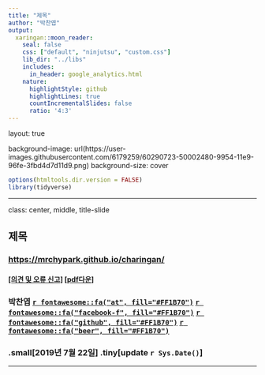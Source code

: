 ```yaml
---
title: "제목"
author: "박찬엽"
output:
  xaringan::moon_reader:
    seal: false
    css: ["default", "ninjutsu", "custom.css"]
    lib_dir: "../libs"
    includes:
      in_header: google_analytics.html
    nature:
      highlightStyle: github
      highlightLines: true
      countIncrementalSlides: false
      ratio: '4:3'
---
```

layout: true

background-image: url(https://user-images.githubusercontent.com/6179259/60290723-50002480-9954-11e9-96fe-3fbd4d7d11d9.png)
background-size: cover

```r
options(htmltools.dir.version = FALSE)
library(tidyverse)
```

---

class: center, middle, title-slide

## 제목

### <https://mrchypark.github.io/charingan/>

#### [[의견 및 오류 신고]](https://github.com/charingan/issues)  [[pdf다운]](https://github.com/mrchypark/charingan/blob/master/docs/charingan.pdf)

### 박찬엽 [`r fontawesome::fa("at", fill="#FF1B70")`][mail] [`r fontawesome::fa("facebook-f", fill="#FF1B70")`][fb] [`r fontawesome::fa("github", fill="#FF1B70")`][github] [`r fontawesome::fa("beer", fill="#FF1B70")`][beer]

### .small[2019년 7월 22일] .tiny[update `r Sys.Date()`]

[beer]: https://mrchypark.github.io/donateme/
[mail]: mailto:mrchypark@gmail.com
[fb]: https://www.facebook.com/mrchypark
[github]: https://github.com/mrchypark

---

